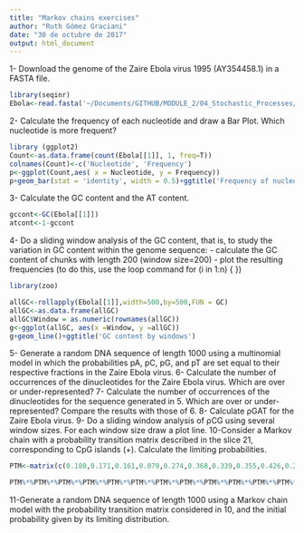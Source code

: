 ```yaml
---
title: "Markov chains exercises"
author: "Ruth Gómez Graciani"
date: "30 de octubre de 2017"
output: html_document
---
```

1- Download the genome of the Zaire Ebola virus 1995 (AY354458.1) in a FASTA file.
```r
library(seqinr)
Ebola<-read.fasta('~/Documents/GITHUB/MODULE_2/04_Stochastic_Processes/Data/AY354458.1')
```
2- Calculate the frequency of each nucleotide and draw a Bar Plot. Which nucleotide is more frequent?
```r
library (ggplot2)
Count<-as.data.frame(count(Ebola[[1]], 1, freq=T))
colnames(Count)<-c('Nucleotide', 'Frequency')
p<-ggplot(Count,aes( x = Nucleotide, y = Frequency))
p+geom_bar(stat = 'identity', width = 0.5)+ggtitle('Frequency of nucleotides')


```

3- Calculate the GC content and the AT content.
```r

gccont<-GC(Ebola[[1]])
atcont<-1-gccont
```

4- Do a sliding window analysis of the GC content, that is, to study the variation in GC content within the genome sequence:
- calculate the GC content of chunks with length 200 (window size=200)
- plot the resulting frequencies (to do this, use the loop command for (i in 1:n) { })

```r
library(zoo)

allGC<-rollapply(Ebola[[1]],width=500,by=500,FUN = GC)
allGC<-as.data.frame(allGC)
allGC$Window = as.numeric(rownames(allGC))
g<-ggplot(allGC, aes(x =Window, y =allGC))
g+geom_line()+ggtitle('GC content by windows')

```

5- Generate a random DNA sequence of length 1000 using a multinomial model in which the probabilities pA, pC, pG, and pT are set equal to their respective fractions in the Zaire Ebola virus.
6- Calculate the number of occurrences of the dinucleotides for the Zaire Ebola virus. Which are over or under-represented?
7- Calculate the number of occurrences of the dinucleotides for the sequence generated in 5. Which are over or under-represented? Compare the results with those of 6.
8- Calculate ρGAT for the Zaire Ebola virus.
9- Do a sliding window analysis of ρCG using several window sizes. For each window size draw a plot line.
10-Consider a Markov chain with a probability transition matrix described in the slice 21, corresponding to CpG islands (+). Calculate the limiting probabilities.
```r
PTM<-matrix(c(0.180,0.171,0.161,0.079,0.274,0.368,0.339,0.355,0.426,0.274,0.375,0.384,0.120,0.187,0.125,0.182),4,4, dimnames = list(c('a','c','g','t'),c('a','c','g','t')))

PTM%*%PTM%*%PTM%*%PTM%*%PTM%*%PTM%*%PTM%*%PTM%*%PTM%*%PTM%*%PTM%*%PTM%*%PTM%*%PTM%*%PTM%*%PTM%*%PTM%*%PTM%*%PTM%*%PTM%*%PTM


```
11-Generate a random DNA sequence of length 1000 using a Markov chain model with the probability transition matrix considered in 10, and the initial probability given by its limiting distribution.